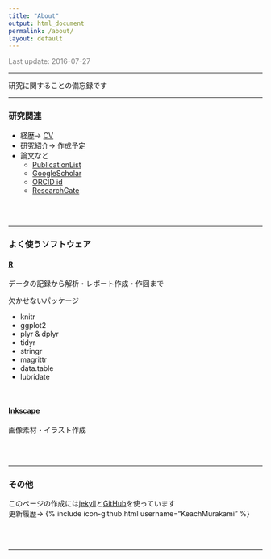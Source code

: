 ```yaml
---
title: "About"
output: html_document
permalink: /about/
layout: default
---
```


<FONT color="grey">Last update: 2016-07-27  </FONT><br>

-----

研究に関することの備忘録です  

-----

### 研究関連
- 経歴→ [CV](https://keachmurakami.github.io/about/CVjp/)  
- 研究紹介→ 作成予定  
- 論文など
    - [PublicationList](https://keachmurakami.github.io/publication_list/)  
    - [GoogleScholar](https://scholar.google.co.jp/citations?user=IgtMr-oAAAAJ&hl=en)  
    - [ORCID id](https://orcid.org/0000-0001-8150-9535)  
    - [ResearchGate](https://www.researchgate.net/profile/Keach_Murakami) 

<br>
<br>

-----

### よく使うソフトウェア  

#### [R](https://www.r-project.org/)
データの記録から解析・レポート作成・作図まで  

欠かせないパッケージ  

- knitr
- ggplot2
- plyr & dplyr
- tidyr
- stringr
- magrittr
- data.table
- lubridate

<br>

#### [Inkscape](https://inkscape.org/ja/)
画像素材・イラスト作成

<br>
<br>

-----

### その他  
このページの作成には[jekyll](https://jekyllrb.com)と[GitHub](https://github.com/)を使っています  
更新履歴→ {% include icon-github.html username="KeachMurakami" %}  

<br>
<br>

-----
